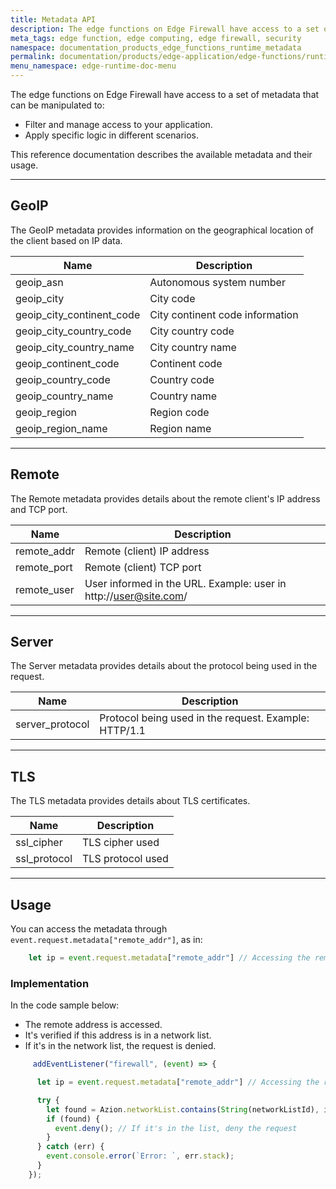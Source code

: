 ```yaml
---
title: Metadata API
description: The edge functions on Edge Firewall have access to a set of metadata that can be manipulated to filter and manage access to your application an apply specific logic in different scenarios.
meta_tags: edge function, edge computing, edge firewall, security
namespace: documentation_products_edge_functions_runtime_metadata
permalink: documentation/products/edge-application/edge-functions/runtime/api-reference/metadata
menu_namespace: edge-runtime-doc-menu
---
```


The edge functions on Edge Firewall have access to a set of metadata that can be manipulated to:

- Filter and manage access to your application.
- Apply specific logic in different scenarios.

This reference documentation describes the available metadata and their usage.

---

## GeoIP

The GeoIP metadata provides information on the geographical location of the client based on IP data.

|  Name                            | Description                                                    |
|----------------------------------|----------------------------------------------------------------|
|  geoip_asn                       | Autonomous system number                                               |
|  geoip_city                      | City code                                             |
|  geoip_city_continent_code       | City continent code information                                              |
|  geoip_city_country_code         | City country code                                          |
|  geoip_city_country_name         | City country name                                             |
|  geoip_continent_code            | Continent code                                             |
|  geoip_country_code              | Country code                                          |
|  geoip_country_name              | Country name                                              |
|  geoip_region                    | Region code                                             |
|  geoip_region_name               | Region name                                             |

---

## Remote

The Remote metadata provides details about the remote client's IP address and TCP port.

|  Name                            | Description                                                    |
|----------------------------------|----------------------------------------------------------------|
|  remote_addr                     | Remote (client) IP address                                     |
|  remote_port                     | Remote (client) TCP port                                       |
|  remote_user                     | User informed in the URL. Example: user in http://user@site.com/ |

---

## Server

The Server metadata provides details about the protocol being used in the request.

|  Name                            | Description                                                    |
|----------------------------------|----------------------------------------------------------------|
|  server_protocol                 | Protocol being used in the request. Example: HTTP/1.1            |

---

## TLS

The TLS metadata provides details about TLS certificates.

|  Name                            | Description                                                    |
|----------------------------------|----------------------------------------------------------------|
|  ssl_cipher                      | TLS cipher used                                            |
|  ssl_protocol                    | TLS protocol used                                          |

---

## Usage

You can access the metadata through `event.request.metadata["remote_addr"]`, as in:

```js
    let ip = event.request.metadata["remote_addr"] // Accessing the remote address
```

### Implementation

In the code sample below:

- The remote address is accessed.
- It's verified if this address is in a network list.
- If it's in the network list, the request is denied.

```js
     addEventListener("firewall", (event) => {

      let ip = event.request.metadata["remote_addr"] // Accessing the remote address

      try {
        let found = Azion.networkList.contains(String(networkListId), ip); // Checking if the ip is in the list
        if (found) {
          event.deny(); // If it's in the list, deny the request
        }
      } catch (err) {
        event.console.error(`Error: `, err.stack);
      }
    });
```
